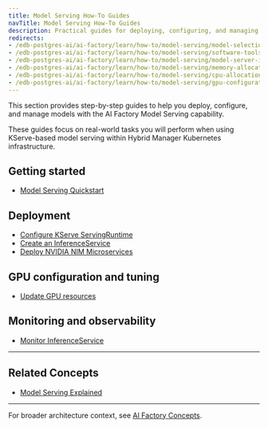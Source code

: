 ```yaml
---
title: Model Serving How-To Guides
navTitle: Model Serving How-To Guides
description: Practical guides for deploying, configuring, and managing model serving in AI Factory using KServe.
redirects:
- /edb-postgres-ai/ai-factory/learn/how-to/model-serving/model-selection
- /edb-postgres-ai/ai-factory/learn/how-to/model-serving/software-tools-entitlement
- /edb-postgres-ai/ai-factory/learn/how-to/model-serving/model-server-instance
- /edb-postgres-ai/ai-factory/learn/how-to/model-serving/memory-allocation
- /edb-postgres-ai/ai-factory/learn/how-to/model-serving/cpu-allocation
- /edb-postgres-ai/ai-factory/learn/how-to/model-serving/gpu-configuration-and-tuning
---
```


This section provides step-by-step guides to help you deploy, configure, and manage models with the AI Factory Model Serving capability.

These guides focus on real-world tasks you will perform when using KServe-based model serving within Hybrid Manager Kubernetes infrastructure.

## Getting started

-   [Model Serving Quickstart](/edb-postgres-ai/latest/ai-factory/pipeline/models/getting-started/)

## Deployment

-   [Configure KServe ServingRuntime](./configure-servingruntime)
-   [Create an InferenceService](./create-inferenceservice)
-   [Deploy NVIDIA NIM Microservices ](./deploy-nim-container)

## GPU configuration and tuning

-   [Update GPU resources](./update-gpu-resources)

## Monitoring and observability

-   [Monitor InferenceService](./monitor-inferenceservice)

* * *

## Related Concepts

-   [Model Serving Explained](/edb-postgres-ai/latest/ai-factory/learn/explained/model-serving-explained/)

* * *

For broader architecture context, see [AI Factory Concepts](/edb-postgres-ai/latest/ai-factory/learn/explained/ai-factory-concepts/#model-serving-and-inference).
